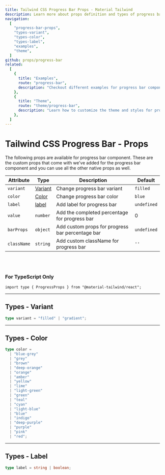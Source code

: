 ```yaml
---
title: Tailwind CSS Progress Bar Props - Material Tailwind
description: Learn more about props definition and types of progress bar component.
navigation:
  [
    "progress-bar-props",
    "types-variant",
    "types-color",
    "types-label",
    "examples",
    "theme",
  ]
github: props/progress-bar
related:
  [
    {
      title: "Examples",
      route: "progress-bar",
      description: "Checkout different examples for progress bar component.",
    },
    {
      title: "Theme",
      route: "theme/progress-bar",
      description: "Learn how to customize the theme and styles for progress bar component.",
    },
  ]
---
```


# Tailwind CSS Progress Bar - Props

<span id="progress-bar-props" className="scroll-mt-48" />
The following props are available for progress bar component. These are the custom
props that come with we've added for the progress bar component and you can use all
the other native props as well.

| Attribute   | Type                      | Description                                      | Default                |
| ----------- | ------------------------- | ------------------------------------------------ | ---------------------- |
| `variant`   | [Variant](#types-variant) | Change progress bar variant                      | <Code>filled</Code>    |
| `color`     | [Color](#types-color)     | Change progress bar color                        | <Code>blue</Code>      |
| `label`     | [label](#types-label)     | Add label for progress bar                       | <Code>undefined</Code> |
| `value`     | <Code>number</Code>       | Add the completed percentage for progress bar    | 0                      |
| `barProps`  | <Code>object</Code>       | Add custom props for progress bar percentage bar | <Code>undefined</Code> |
| `className` | <Code>string</Code>       | Add custom className for progress bar            | `''`                   |

<br />
<br />

### For TypeScript Only

```tsx
import type { ProgressProps } from "@material-tailwind/react";
```

---

## Types - Variant

<span id="types-variant" className="scroll-mt-48" />

```ts
type variant = "filled" | "gradient";
```

---

## Types - Color

<span id="types-color" className="scroll-mt-48" />

```ts
type color =
  | "blue-grey"
  | "grey"
  | "brown"
  | "deep-orange"
  | "orange"
  | "amber"
  | "yellow"
  | "lime"
  | "light-green"
  | "green"
  | "teal"
  | "cyan"
  | "light-blue"
  | "blue"
  | "indigo"
  | "deep-purple"
  | "purple"
  | "pink"
  | "red";
```

---

## Types - Label

<span id="types-label" className="scroll-mt-48" />

```ts
type label = string | boolean;
```

<span id="examples" className="scroll-mt-48" />
<span id="theme" className="scroll-mt-48" />
